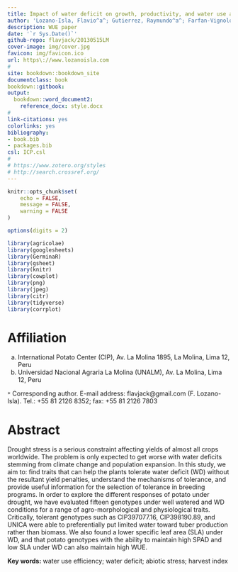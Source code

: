 ```yaml
---
title: Impact of water deficit on growth, productivity, and water use and transpiration efficiency in potato (*Solanum tuberosum* L.)
author: 'Lozano-Isla, Flavio^a^; Gutierrez, Raymundo^a^; Farfan-Vignolo, Evelyn^a^; Blas, Raul^b^'
description: WUE paper
date: '`r Sys.Date()`'
github-repo: flavjack/20130515LM
cover-image: img/cover.jpg
favicon: img/favicon.ico
url: https\://www.lozanoisla.com
#
site: bookdown::bookdown_site
documentclass: book
bookdown::gitbook:
output:
  bookdown::word_document2:
    reference_docx: style.docx
#
link-citations: yes
colorlinks: yes
bibliography: 
- book.bib
- packages.bib
csl: ICP.csl
#
# https://www.zotero.org/styles
# http://search.crossref.org/
---
```



```r

knitr::opts_chunk$set(
	echo = FALSE,
	message = FALSE,
	warning = FALSE
)

options(digits = 2)

library(agricolae)
library(googlesheets)
library(GerminaR)
library(gsheet)
library(knitr)
library(cowplot)
library(png)
library(jpeg)
library(citr)
library(tidyverse)
library(corrplot)

```

# Affiliation {-}

(a) International Potato Center (CIP), Av. La Molina 1895, La Molina, Lima 12, Peru
(b) Universidad Nacional Agraria La Molina (UNALM), Av. La Molina, Lima 12, Peru

`*` Corresponding author. E-mail address: flavjack@gmail.com (F. Lozano-Isla). Tel.: +55 81 2126 8352; fax: +55 81 2126 7803

# Abstract {-}

Drought stress is a serious constraint affecting yields of almost all crops worldwide. The problem is only expected to get worse with water deficits stemming from climate change and population expansion. In this study, we aim to: find traits that can help the plants tolerate water deficit (WD) without the resultant yield penalties, understand the mechanisms of tolerance, and provide useful information for the selection of tolerance in breeding programs. In order to explore the different responses of potato under drought, we have evaluated fifteen genotypes under well watered and WD conditions for a range of agro-morphological and physiological traits. Critically, tolerant genotypes such as CIP397077.16, CIP398190.89, and UNICA were able to preferentially put limited water toward tuber production rather than biomass. We also found a lower specific leaf area (SLA) under WD, and that potato genotypes with the ability to maintain high SPAD and low SLA under WD can also maintain high WUE. 


**Key words:** water use efficiency; water deficit; abiotic stress; harvest index
